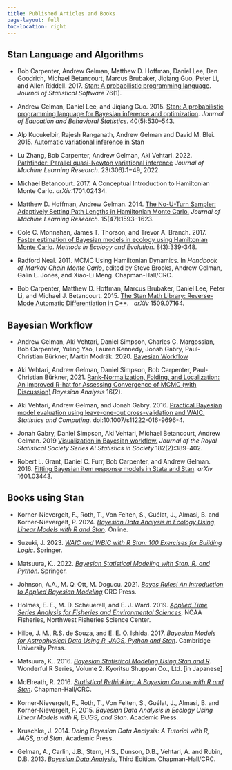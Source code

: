 ```yaml
---
title: Published Articles and Books
page-layout: full
toc-location: right
---
```


## Stan Language and Algorithms

* Bob Carpenter, Andrew Gelman, Matthew D. Hoffman, Daniel Lee, Ben
  Goodrich, Michael Betancourt, Marcus Brubaker, Jiqiang Guo,
  Peter Li, and Allen Riddell.  2017.  [Stan: A probabilistic programming language](http://dx.doi.org/10.18637/jss.v076.i01){target="_blank"}.
  *Journal of Statistical Software* 76(1). 

* Andrew Gelman, Daniel Lee, and Jiqiang Guo.  2015.
  [Stan: A probabilistic programming language for Bayesian inference and optimization](http://www.stat.columbia.edu/~gelman/research/published/stan_jebs_2.pdf){target="_blank"}.
  *Journal of Education and Behavioral Statistics*. 40(5):530--543.

* Alp Kucukelbir, Rajesh Ranganath, Andrew Gelman and David M. Blei. 2015.
  [Automatic variational inference in Stan](https://proceedings.neurips.cc/paper_files/paper/2015/file/352fe25daf686bdb4edca223c921acea-Paper.pdf){target="_blank"}

* Lu Zhang, Bob Carpenter, Andrew Gelman, Aki Vehtari. 2022.
  [Pathfinder: Parallel quasi-Newton variational inference](https://jmlr.org/papers/v23/21-0889.html){target="_blank"}
  *Journal of Machine Learning Research*.  23(306):1−49, 2022.

* Michael Betancourt. 2017. A Conceptual Introduction to
  Hamiltonian Monte Carlo.  *arXiv*:1701.02434.

* Matthew D. Hoffman, Andrew Gelman. 2014.
  [The No-U-Turn Sampler: Adaptively Setting Path Lengths in Hamiltonian Monte Carlo.](http://jmlr.org/papers/v15/hoffman14a.html){target="_blank"}
  *Journal of Machine Learning Research*. 15(47):1593−1623.

* Cole C. Monnahan, James T. Thorson, and Trevor A. Branch. 2017.
  [Faster estimation of Bayesian models in ecology using Hamiltonian Monte Carlo](https://doi.org/10.1111/2041-210X.12681){target="_blank}.
  *Methods in Ecology and Evolution*.  8(3):339-348.

* Radford Neal. 2011. MCMC Using Hamiltonian Dynamics.  In *Handbook of Markov Chain Monte
  Carlo*, edited by Steve Brooks, Andrew Gelman, Galin L. Jones, and Xiao-Li Meng.  Chapman-Hall/CRC.

* Bob Carpenter, Matthew D. Hoffman, Marcus Brubaker, Daniel Lee, Peter Li, and Michael J. Betancourt.  2015.
  [The Stan Math Library: Reverse-Mode Automatic Differentiation in C++](https://arxiv.org/abs/1509.07164){target="_blank"}.
  &nbsp; *arXiv* 1509.07164.


## Bayesian Workflow

* Andrew Gelman, Aki Vehtari, Daniel Simpson, Charles C. Margossian, Bob Carpenter, Yuling Yao, Lauren Kennedy, Jonah Gabry, Paul-Christian Bürkner, Martin Modrák. 2020. [Bayesian Workflow](https://doi.org/10.48550/arXiv.2011.01808){target="_blank"}


* Aki Vehtari, Andrew Gelman, Daniel Simpson, Bob Carpenter, Paul-Christian Bürkner, 2021.
  [Rank-Normalization, Folding, and Localization: An Improved R-hat for Assessing Convergence of MCMC (with Discussion)](http://dx.doi.org/10.1214/20-BA1221){target="_blank"}
  *Bayesian Analysis* 16(2).
  
* Aki Vehtari, Andrew Gelman, and Jonah Gabry. 2016.
  [Practical Bayesian model evaluation using leave-one-out cross-validation and WAIC.](https://arxiv.org/abs/1507.04544){target="_blank"}
   *Statistics and Computing*. doi:10.1007/s11222-016-9696-4.

* Jonah Gabry, Daniel Simpson, Aki Vehtari, Michael Betancourt, Andrew Gelman. 2019
  [Visualization in Bayesian workflow.](https://doi.org/10.1111/rssa.12378){target="_blank"}
  *Journal of the Royal Statistical Society Series A: Statistics in Society* 182(2):389–402.

* Robert L. Grant, Daniel C. Furr, Bob Carpenter, and Andrew
  Gelman. 2016. [Fitting Bayesian item response models in Stata and Stan](https://arxiv.org/abs/1601.03443){target="_blank"}.
  *arXiv* 1601.03443.

                       
## Books using Stan

* Korner-Nievergelt, F., Roth, T., Von Felten, S., Guélat, J., Almasi,
  B. and Korner-Nievergelt, P.  2024. [*Bayesian Data Analysis in
  Ecology Using Linear Models with R and Stan*](https://tobiasroth.github.io/BDAEcology/){target="_blank"}.  Online.

* Suzuki, J.  2023. [*WAIC and WBIC with R Stan: 100 Exercises for Building Logic*](https://link.springer.com/book/10.1007/978-981-99-3838-4){target="_blank"}.  Springer.

* Matsuura, K.. 2022. [*Bayesian Statistical Modeling with Stan, R, and
  Python.*](https://link.springer.com/book/10.1007/978-981-19-4755-1){target="_blank"} Springer.

* Johnson, A.A., M. Q. Ott, M. Dogucu. 2021. [*Bayes Rules! An Introduction to Applied Bayesian Modeling*](https://www.bayesrulesbook.com){target="_blank"} CRC Press.

* Holmes, E. E., M. D. Scheuerell, and E. J. Ward.  2019.
  [*Applied Time Series Analysis for Fisheries and Environmental Sciences*](
  https://nwfsc-timeseries.github.io/atsa-labs/){target="_blank"}. NOAA Fisheries,
  Northwest Fisheries Science Center.

* Hilbe, J. M., R.S. de Souza, and E. E. O. Ishida.  2017. [*Bayesian
  Models for Astrophysical Data Using R, JAGS, Python and Stan*](https://www.bayesianmodelsforastrophysicaldata.com){target="_blank"}.
  Cambridge University Press.

* Matsuura, K.. 2016. [*Bayesian Statistical Modeling Using Stan
  and R*](https://link.springer.com/book/10.1007/978-981-19-4755-1){target="_blank"}. Wonderful R Series, Volume 2. Kyoritsu Shuppan Co.,
  Ltd.  [in Japanese]

* McElreath, R.  2016. [*Statistical Rethinking:  A Bayesian
  Course with R and Stan*](https://xcelab.net/rm/){target="_blank"}.  Chapman-Hall/CRC.

* Korner-Nievergelt, F., Roth, T., Von Felten, S., Guélat, J., Almasi,
  B. and Korner-Nievergelt, P.  2015. *Bayesian Data Analysis in
  Ecology Using Linear Models with R, BUGS, and Stan*.  Academic Press.

* Kruschke, J. 2014.  *Doing Bayesian Data Analysis: A Tutorial with R,
  JAGS, and Stan*. Academic Press.

* Gelman, A., Carlin, J.B., Stern, H.S., Dunson, D.B., Vehtari, A. and
  Rubin, D.B. 2013. [*Bayesian Data Analysis*](http://www.stat.columbia.edu/~gelman/book/){target="_blank"}, Third
  Edition. Chapman-Hall/CRC.

